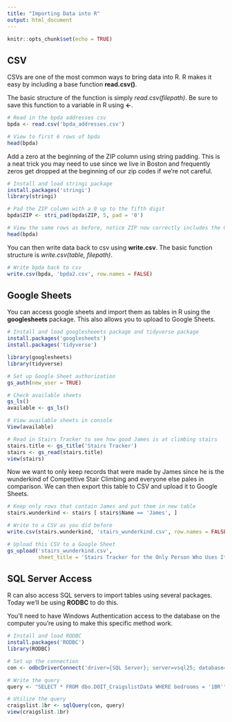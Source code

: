 ```yaml
---
title: "Importing Data into R"
output: html_document
---
```


```r
knitr::opts_chunk$set(echo = TRUE)
```

## CSV

CSVs are one of the most common ways to bring data into R. R makes it easy by including a base function **read.csv()**.

The basic structure of the function is simply *read.csv(filepath)*. Be sure to save this function to a variable in R using **<-**.

```r
# Read in the bpda addresses csv
bpda <- read.csv('bpda_addresses.csv')

# View to first 6 rows of bpda
head(bpda)
```

Add a zero at the beginning of the ZIP column using string padding. This is a neat trick you may need to use since we live in Boston and frequently zeros get dropped at the beginning of our zip codes if we're not careful.

```r
# Install and load stringi package
install.packages('stringi')
library(stringi)

# Pad the ZIP column with a 0 up to the fifth digit
bpda$ZIP <- stri_pad(bpda$ZIP, 5, pad = '0')

# View the same rows as before, notice ZIP now correctly includes the 0 at the beginning and is no longer an integer
head(bpda)
```

You can then write data back to csv using **write.csv**. The basic function structure is *write.csv(table, filepath)*.

```r
# Write bpda back to csv
write.csv(bpda, 'bpda2.csv', row.names = FALSE)

```


## Google Sheets

You can access google sheets and import them as tables in R using the **googlesheets** package. This also allows you to upload to Google Sheets.

```r
# Install and load googlesheeets package and tidyverse package
install.packages('googlesheets') 
install.packages('tidyverse')

library(googlesheets)
library(tidyverse)

# Set up Google Sheet authorization
gs_auth(new_user = TRUE)

# Check available sheets
gs_ls()
available <- gs_ls()

# View available sheets in console
View(available)

# Read in Stairs Tracker to see how good James is at climbing stairs
stairs.title <- gs_title('Stairs Tracker')
stairs <- gs_read(stairs.title)
view(stairs)
```

Now we want to only keep records that were made by James since he is the wunderkind of Competitive Stair Climbing and everyone else pales in comparison. We can then export this table to CSV and upload it to Google Sheets.

```r
# Keep only rows that contain James and put them in new table
stairs.wunderkind <- stairs [ stairs$Name == 'James', ]

# Write to a CSV as you did before
write.csv(stairs.wunderkind, 'stairs_wunderkind.csv', row.names = FALSE)

# Upload this CSV to a Google Sheet
gs_upload('stairs_wunderkind.csv',
          sheet_title = 'Stairs Tracker for the Only Person Who Uses It')

```

## SQL Server Access

R can also access SQL servers to import tables using several packages. Today we'll be using **RODBC** to do this. 

You'll need to have Windows Authentication access to the database on the computer you're using to make this specific method work.

```r
# Install and load RODBC
install.packages('RODBC')
library(RODBC)

# Set up the connection
con <- odbcDriverConnect('driver={SQL Server}; server=vsql25; database=EDW_Generic; trusted_connection=true')

# Write the query
query <- "SELECT * FROM dbo.DOIT_CraigslistData WHERE bedrooms = '1BR'"

# Utilize the query
craigslist.1br <- sqlQuery(con, query)
view(craigslist.1br)

```





















